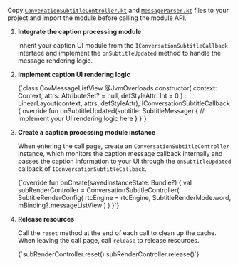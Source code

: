 
Copy [`ConverationSubtitleController.kt`](https://github.com/AgoraIO-Community/Conversational-AI-Demo/blob/main/Android/scenes/convoai/src/main/java/io/agora/scene/convoai/subRender/v2/ConversationSubtitleController.kt) and [`MessageParser.kt`](https://github.com/AgoraIO-Community/Conversational-AI-Demo/blob/main/Android/scenes/convoai/src/main/java/io/agora/scene/convoai/subRender/v2/MessageParser.kt) files to your project and import the module before calling the module API.

1. **Integrate the caption processing module**

    Inherit your caption UI module from the `IConversationSubtitleCallback` interface and implement the `onSubtitleUpdated` method to handle the message rendering logic.

1. **Implement caption UI rendering logic**

    <CodeBlock language="kotlin" showLineNumbers>
    {`class CovMessageListView @JvmOverloads constructor(
       context: Context,
       attrs: AttributeSet? = null,
       defStyleAttr: Int = 0
   ) : LinearLayout(context, attrs, defStyleAttr), IConversationSubtitleCallback {
       override fun onSubtitleUpdated(subtitle: SubtitleMessage) {
           // Implement your UI rendering logic here
       }
   }`}
    </CodeBlock>

1. **Create a caption processing module instance**

    When entering the call page, create an `ConversationSubtitleController` instance, which monitors the caption message callback internally and passes the caption information to your UI through the `onSubtitleUpdated` callback of `IConversationSubtitleCallback`.

    <CodeBlock language="kotlin" showLineNumbers>
    {`override fun onCreate(savedInstanceState: Bundle?) {
       val subRenderController = ConversationSubtitleController(
           SubtitleRenderConfig(
               rtcEngine = rtcEngine,
               SubtitleRenderMode.word,
               mBinding?.messageListView
           )
       )
   }`}
    </CodeBlock>

1. **Release resources**

    Call the `reset` method at the end of each call to clean up the cache. When leaving the call page, call `release` to release resources.

    <CodeBlock language="kotlin" showLineNumbers>
    {`subRenderController.reset()
   subRenderController.release()`}
    </CodeBlock>
